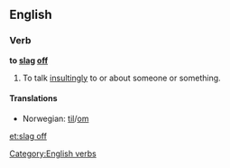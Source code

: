 ==English==

===Verb===
'''to [[slag]] [[off]]'''

# {{context|British|slang|transitive|idiom}} To talk [[insultingly]] to or about someone or something.

====Translations====
{{trans-top|to talk insultingly to or about someone or something}}
*Norwegian: {{t-|no|slenge dritt}} [[til#Norwegian|til]]/[[om#Norwegian|om]]
{{trans-mid}}
{{trans-bottom}}

[[Category:English verbs]]

[[et:slag off]]